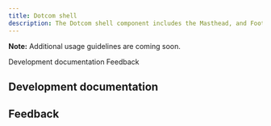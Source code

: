 ```yaml
---
title: Dotcom shell
description: The Dotcom shell component includes the Masthead, and Footer components, all wrapped in a UI shell using Carbon’s grid.
---
```



<ComponentDescription name="Dotcom shell" type="ui" />

<InlineNotification>

**Note:** Additional usage guidelines are coming soon.

</InlineNotification>

<AnchorLinks>

<AnchorLink>Development documentation</AnchorLink>
<AnchorLink>Feedback</AnchorLink>

</AnchorLinks>

## Development documentation

<ComponentStatus name="Dotcom shell" type="ui" />

## Feedback

<ComponentFeedback />
